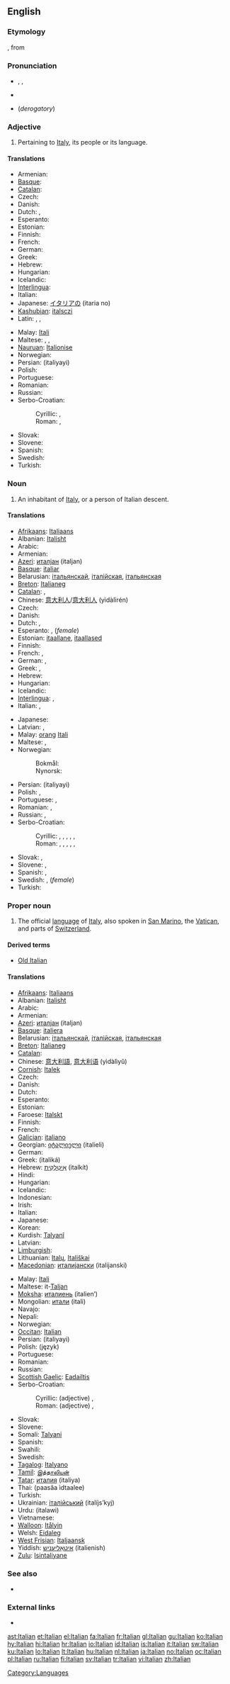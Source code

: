 {{interwiktionary|code=it}}
{{also|italian}}
==English==
{{wikipedia}}

===Etymology===
{{etyl|ML.}} {{term|Italianus|Italiānus|lang=la}}, from {{term|Italia||Italy|lang=la}}

===Pronunciation===
* {{enPR|ĭtălʹyən}}, {{IPA|/ɪˈtæljən/}}, {{SAMPA|/I"t{lj@n/}}
* {{audio|en-us-Italian.ogg|Audio (US)}}
* {{IPA|/ˌaɪˈtæljən/}}  (''derogatory'')

===Adjective===
{{en-adj}}

# Pertaining to [[Italy]], its people or its language.

====Translations====
{{trans-top|pertaining to Italy}}
* Armenian: {{t+|hy|իտալական|tr=italakan}}
* [[Basque]]: {{t|eu|italiar|xs=Basque}}
* [[Catalan]]: {{t+|ca|italià}}
* Czech: {{t-|cs|italský}}
* Danish: {{t+|da|italiensk}}
* Dutch: {{t+|nl|Italiaans}}, {{t+|nl|Italiaanse}}
* Esperanto: {{t+|eo|itala|xs=Esperanto}}
* Estonian: {{t|et|itaalia}}
* Finnish: {{t+|fi|italialainen}}
* French: {{t+|fr|italien}}
* German: {{t+|de|italienisch}}
* Greek: {{t+|el|ιταλικός|tr=italikós}}
* Hebrew: {{t|he|איטלקי|tr=italki}}
* Hungarian: {{t+|hu|olasz}}
* Icelandic: {{t|is|ítalskur}}
* [[Interlingua]]: {{t|ia|italiano}}
* Italian: {{t+|it|italiano}}
* Japanese: [[イタリア]]の (itaria no)
* [[Kashubian]]: [[italsczi]]
* Latin: {{t-|la|italicus|m|alt=ītalicus}}, {{t-|la|Italicus|f|alt=ītalica}}, {{t-|la|italicus|n|alt=ītalicum}}
{{trans-mid}}
* Malay: [[Itali]]
* Maltese: {{t-|mt|taljan|m|xs=Maltese}}, {{t-|mt|taljana|f|xs=Maltese}}, {{t-|mt|taljani|p|xs=Maltese}}
* [[Nauruan]]: [[Italionise]]
* Norwegian: {{t+|no|italiensk}}
* Persian: {{fa-Arab|[[ایتالیایی]]}} (italiyayi)
* Polish: {{t|pl|włoski}}
* Portuguese: {{t+|pt|italiano|m}}
* Romanian: {{t|ro|italian}}
* Russian: {{t|ru|итальянский|tr=ital’jánskij}}
* Serbo-Croatian:
*: Cyrillic: {{t|sh|италијански|alt=италѝја̄нскӣ|sc=Cyrl}}, {{t|sh|талијански|alt=талѝја̄нскӣ|sc=Cyrl}}
*: Roman: {{t|sh|italijanski|alt=italìjānskī}}, {{t|sh|talijanski|alt=talìjānskī}}
* Slovak: {{t|sk|taliansky}}
* Slovene: {{t|sl|italijanski}}
* Spanish: {{t+|es|italiano}}
* Swedish: {{t+|sv|italiensk}}
* Turkish: {{t+|tr|İtalyan}}
{{trans-bottom}}

===Noun===
{{en-noun}}

# An inhabitant of [[Italy]], or a person of Italian descent.

====Translations====
{{trans-top|person}}
* [[Afrikaans]]: [[Italiaans]]
* Albanian: [[Italisht]]
* Arabic: {{Arab|[[إيطالية]]}} {{IPAchar|(’iṭalíyya)}} {{f}}
* Armenian: {{t-|hy|իտալացի|tr=italac’i}}
* [[Azeri]]: [[италјан]] (italjan)
* [[Basque]]: [[italiar]]
* Belarusian: [[італьянскай]], [[італійская]], [[італьянская]]
* [[Breton]]: [[Italianeg]]
* [[Catalan]]: {{t+|ca|italià|m}}, {{t-|ca|italiana|f}}
* Chinese: [[意大利人]]/[[意大利人]] (yìdàlìrén)
* Czech: {{t+|cs|Ital|m}}
* Danish: {{t|da|italiener|c}}
* Dutch: {{t|nl|Italiaan|m}}, {{t|nl|Italiaanse|f}}
* Esperanto: {{t|eo|italo}}, (''female'') {{t|eo|italino}}
* Estonian: [[itaallane]], [[itaallased]] {{p}}
* Finnish: {{t+|fi|italialainen}}
* French: {{t+|fr|Italien|m}}, {{t-|fr|Italienne|f}}
* German: {{t|de|Italiener|m}}, {{t|de|Italienerin|f}}
* Greek: {{t+|el|Ιταλός|m|tr=italós}}, {{t+|el|Ιταλίδα|f|tr=italída}}
* Hebrew: {{t|he|איטלקי|tr=italki}}
* Hungarian: {{t+|hu|olasz}}
* Icelandic: {{t|is|Ítali|m}}
* [[Interlingua]]: {{t|ia|italiano|m}}, {{t|ia|italiana|f}}
* Italian: {{t|it|italiano|m}}, {{t|it|italiana|f}}
{{trans-mid}}
* Japanese: {{t|ja|イタリア人|tr=itaria-jin}}
* Latvian: {{t|lv|itālis|m}}, {{t|lv|itāliete|f}}
* Malay: [[orang]] [[Itali]]
* Maltese: {{t+|mt|Taljan|m|xs=Maltese}}, {{t-|mt|Taljana|f|xs=Maltese}}
* Norwegian:
*: Bokmål: {{t|no|italiener|m}}
*: Nynorsk: {{t|nn|italienar|m}}
* Persian: {{fa-Arab|[[ایتالیایی]]}} (italiyayi)
* Polish: {{t+|pl|Włoch|m}}, {{t+|pl|Włoszka|f}}
* Portuguese: {{t+|pt|italiano|m}}, {{t+|pt|italiana|f}}
* Romanian: {{t|ro|italian|m}}, {{t|ro|italiancă|f}}
* Russian: {{t|ru|итальянец|m|tr=ital'jánets}}, {{t|ru|итальянка|f|tr=ital'jánka}}
* Serbo-Croatian:
*: Cyrillic: {{t|sh|Италијан|m|alt=Италѝја̄н|sc=Cyrl}}, {{t|sh|Талијан|m|alt=Талѝја̄н|sc=Cyrl}}, {{t|sh|Италијанац|m|alt=Италија́нац|sc=Cyrl}}, {{t|sh|Талијанац|m|alt=Талија́нац|sc=Cyrl}}, {{t|sh|Италијанка|m|alt=Италѝја̄нка|sc=Cyrl}}, {{t|sh|Талијанка|m|alt=Талѝја̄нка|sc=Cyrl}}
*: Roman: {{t|sh|Italijan|m|alt=Italìjān}}, {{t|sh|Talijan|m|alt=Talìjān}}, {{t|sh|Italijanac|m|alt=Italijánac}}, {{t|sh|Talijanac|m|alt=Talijánac}}, {{t|sh|Italijanka|f|alt=Italìjānka}}, {{t|sh|Talijanka|f|alt=Talìjānka}}
* Slovak: {{t|sk|Talian|m}}, {{t|sk|Talianka|f}}
* Slovene: {{t+|sl|Italijan|m}}, {{t-|sl|Italijanka|f}}
* Spanish: {{t+|es|italiano|m}}, {{t-|es|italiana|f}}
* Swedish: {{t|sv|italienare|c|m}}, (''female'') {{t+|sv|italienska|c}}
* Turkish: {{t+|tr|İtalyan}}
{{trans-bottom}}

===Proper noun===
{{en-proper noun}}

# The official [[language]] of [[Italy]], also spoken in [[San Marino]], the [[Vatican]], and parts of [[Switzerland]].

====Derived terms====
* [[Old Italian]]

====Translations====
{{trans-top|language}}
* [[Afrikaans]]: [[Italiaans]]
* Albanian: [[Italisht]]
* Arabic: {{Arab|[[إيطالية]]}} {{IPAchar|(’iṭalíyya)}} {{f}}
* Armenian: {{t+|hy|իտալերեն|tr=italeren}}
* [[Azeri]]: [[италјан]] (italjan)
* [[Basque]]: [[italiera]]
* Belarusian: [[італьянскай]], [[італійская]], [[італьянская]]
* [[Breton]]: [[Italianeg]]
* [[Catalan]]: {{t+|ca|italià|m}}
* Chinese: [[意大利語]], [[意大利语]] (yìdàlìyǔ)
* [[Cornish]]: [[Italek]]
* Czech: {{t+|cs|italština|f}}
* Danish: {{t+|da|italiensk}}
* Dutch: {{t+|nl|Italiaans}}
* Esperanto: {{t+|eo|Itala|xs=Esperanto}}
* Estonian: {{t+|et|Itaalia}}
* Faroese: [[Italskt]]
* Finnish: {{t+|fi|italia}}
* French: {{t+|fr|italien|m}}
* [[Galician]]: [[italiano]]
* Georgian: [[იტალიელი]] (italieli)
* German: {{t+|de|Italienisch|n}}
* Greek: {{t+|el|ιταλικά|n|p}} (italiká)
* Hebrew: [[איטלקית|אִיטַלְקִית]] (italkít)
* Hindi: {{t-|hi|इतालवी|xs=Hindi}}
* Hungarian: {{t+|hu|olasz}}
* Icelandic: {{t|is|ítalska|f}}
* Indonesian: {{t+|id|Bahasa Italia|xs=Indonesian}}
* Irish: {{t-|ga|Iodáilis|xs=Irish}}
* Italian: {{t+|it|italiano|m}}
* Japanese: {{t+|ja|イタリア語|tr=itaria-go}}
* Korean: {{t|ko|이탈리아어|tr=itallia-eo}}
* Kurdish: [[Talyanî]]
* Latvian: {{t-|lv|itāļu valoda|xs=Latvian}}
* [[Limburgish]]: {{t|li|Ieteljaansj|n|xs=Limburgish}}
* Lithuanian: [[Italų]], [[Itališkai]]
* [[Macedonian]]: [[италијански]] (italijanski)
{{trans-mid}}
* Malay: [[Itali]]
* Maltese: it-[[Taljan]]
* [[Moksha]]: [[италиень]] (italien’)
* Mongolian: [[итали]] (itali)
* Navajo: {{tø|nv|Ídelii bizaad}}
* Nepali: {{t-|ne|इटालियन|sc=Deva|xs=Nepali}}
* Norwegian: {{t+|no|italiensk|m}}
* [[Occitan]]: [[Italian#Occitan|Italian]]
* Persian: {{fa-Arab|[[ایتالیایی]]}} (italiyayi)
* Polish: (język) {{t+|pl|włoski}}
* Portuguese: {{t+|pt|italiano}}
* Romanian: {{t+|ro|italiană}}
* Russian: {{t|ru|итальянский|tr=ital’jánskij}}
* [[Scottish Gaelic]]: [[Eadailtis]] {{f}}
* Serbo-Croatian:
*: Cyrillic: (adjective) {{t|sh|италијански|m|alt=италѝја̄нскӣ|sc=Cyrl}}, {{t|sh|талијански|m|alt=талѝја̄нскӣ|sc=Cyrl}}
*: Roman: (adjective) {{t|sh|italijanski|m|alt=italìjānskī}}, {{t|sh|talijanski|m|alt=talìjānskī}}
* Slovak: {{t+|sk|Taliansky}}
* Slovene: {{t+|sl|italijanščina|f}}
* Somali: [[Talyani]]
* Spanish: {{t+|es|italiano}}
* Swahili: {{t-|sw|Kiitaliano|xs=Swahili}}
* Swedish: {{t+|sv|italienska}}
* [[Tagalog]]: [[Italyano]]
* [[Tamil]]: [[இத்தாலியன்]]
* [[Tatar]]: [[италия]] (italiya)
* Thai: {{Thai|[[ภาษาอิตาลี]]}} (paasăa ìdtaalee)
* Turkish: {{t+|tr|İtalyanca}}
* Ukrainian: [[італійський]] (italíjs’kyj)
* Urdu: {{ur-Arab|[[اٹالوی]]}} (italawi)
* Vietnamese: {{t+|vi|tiếng Ý|xs=Vietnamese}}
* [[Walloon]]: [[Itålyin]]
* Welsh: [[Eidaleg]]
* [[West Frisian]]: [[Italjaansk]]
* Yiddish: [[איטאַליעניש]] (italienish)
* [[Zulu]]: [[Isintaliyane]]
{{trans-bottom}}

===See also===
* {{langcat}}

===External links===
* {{ISO 639|link=Ethnologue|1code=it|code=ita}}

[[Category:Languages]]

[[ast:Italian]]
[[et:Italian]]
[[el:Italian]]
[[fa:Italian]]
[[fr:Italian]]
[[gl:Italian]]
[[gu:Italian]]
[[ko:Italian]]
[[hy:Italian]]
[[hi:Italian]]
[[hr:Italian]]
[[io:Italian]]
[[id:Italian]]
[[is:Italian]]
[[it:Italian]]
[[sw:Italian]]
[[ku:Italian]]
[[lo:Italian]]
[[lt:Italian]]
[[hu:Italian]]
[[nl:Italian]]
[[ja:Italian]]
[[no:Italian]]
[[oc:Italian]]
[[pl:Italian]]
[[ru:Italian]]
[[fi:Italian]]
[[sv:Italian]]
[[tr:Italian]]
[[vi:Italian]]
[[zh:Italian]]